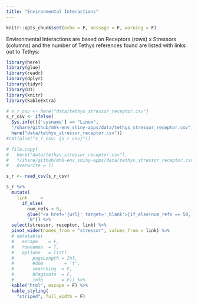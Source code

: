 ```yaml
---
title: "Environmental Interactions"
---
```


```r
knitr::opts_chunk$set(echo = F, message = F, warning = F)
```

Environmental Interactions are based on Receptors (rows) x Stressors (columns) and the number of Tethys references found are listed with links out to Tethys: 

```r
library(here)
library(glue)
library(readr)
library(dplyr)
library(tidyr)
library(DT)
library(knitr)
library(kableExtra)

# s_r_csv <- here("data/tethys_stressor_receptor.csv")
s_r_csv <- ifelse(
  Sys.info()['sysname'] == "Linux",
  "/share/github/mhk-env_shiny-apps/data/tethys_stressor_receptor.csv",
  here("data/tethys_stressor_receptor.csv"))
#cat(glue("s_r_csv: {s_r_csv}"))

# file.copy(
#   here("data/tethys_stressor_receptor.csv"),
#   "/share/github/mhk-env_shiny-apps/data/tethys_stressor_receptor.csv",
#   overwrite = T)

s_r <- read_csv(s_r_csv)

s_r %>% 
  mutate(
    link     = 
      if_else(
        num_refs > 0,
        glue("<a href='{url}' target='_blank'>{if_else(num_refs == 50, '50+', as.character(num_refs))}</a>"),
        "0")) %>% 
  select(stressor, receptor, link) %>% 
  pivot_wider(names_from = "stressor", values_from = link) %>% 
  # datatable(
  #   escape    = F,
  #   rownames  = T,
  #   options   = list(
  #       pageLength = Inf, 
  #       #dom        = 't',
  #       searching  = F, 
  #       bPaginate  = F, 
  #       info       = F)) %>% 
  kable("html", escape = F) %>%
  kable_styling(
    "striped", full_width = F)
```

